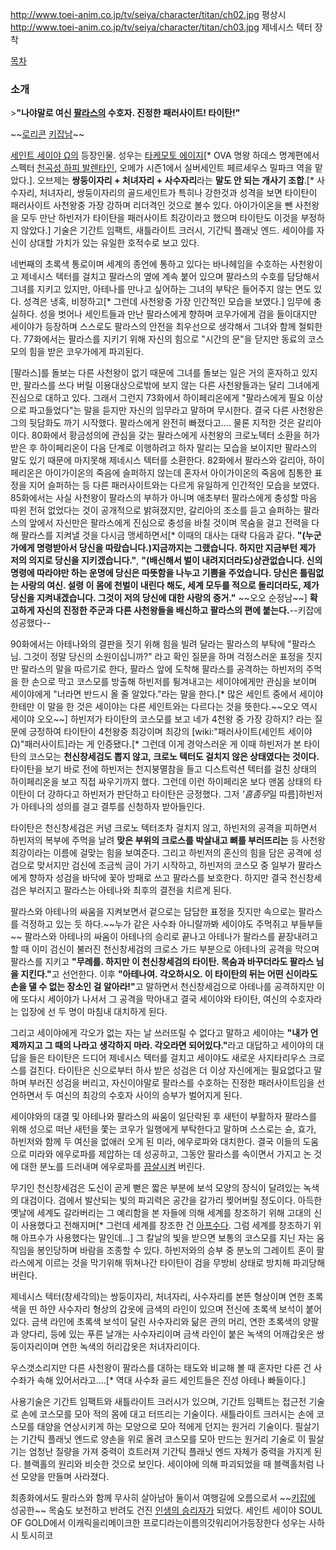 http://www.toei-anim.co.jp/tv/seiya/character/titan/ch02.jpg
평상시
http://www.toei-anim.co.jp/tv/seiya/character/titan/ch03.jpg
제네시스 텍터 장착

[[목차]]

=== 소개 ===
>'''"나야말로 여신 [[팔라스]]의 수호자. 진정한 패러사이트! 타이탄!"'''

~~[[로리콘]] [[키잡]]남~~

[[세인트 세이야 Ω]]의 등장인물. 성우는 [[타케모토 에이지]][* OVA 명왕 하데스 명계편에서 스펙터 [[천곡성 하피 발렌타인]], 오메가 시즌1에서 실버세인트 페르세우스 밀파크 역을 맡았다.]. 오브제는 '''쌍둥이자리 + 처녀자리 + 사수자리'''라는 '''말도 안 되는 개사기 조합'''.[* 사수자리, 처녀자리, 쌍둥이자리의 골드세인트가 특히나 강한것과 성격을 보면 타이탄이 패러사이트 사천왕중 가장 강하며 리더격인 것으로 볼수 있다. 아이가이온을 뺀 사천왕을 모두 만난 하빈저가 타이탄을 패러사이트 최강이라고 했으며 타이탄도 이것을 부정하지 않았다.] 기술은 기간트 임팩트, 새틀라이트 크러시, 기간틱 플래닛 엔드. 세이야를 자신이 상대할 가치가 있는 유일한 호적수로 보고 있다.

네번째의 초록색 통로이며 세계의 종언에 통하고 있다는 바나헤임을 수호하는 사천왕이고 제네시스 텍터를 걸치고 팔라스의 옆에 계속 붙어 있으며 팔라스의 수호를 담당해서 그녀를 지키고 있지만, 아테나를 만나고 싶어하는 그녀의 부탁은 들어주지 않는 면도 있다. 성격은 냉혹, 비정하고[* 그런데 사천왕중 가장 인간적인 모습을 보였다.] 임무에 충실하다. 성을 벗어나 세인트들과 만난 팔라스에게 향하며 코우가에게 검을 들이대지만 세이야가 등장하며 스스로도 팔라스의 안전을 최우선으로 생각해서 그녀와 함께 철퇴한다. 77화에서는 팔라스를 지키기 위해 자신의 힘으로 "시간의 문"을 닫지만 동료의 코스모의 힘을 받은 코우가에게 파괴된다.

[팔라스]를 돌보는 다른 사천왕이 없기 때문에 그녀를 돌보는 일은 거의 혼자하고 있지만, 팔라스를 쓰다 버릴 이용대상으로밖에 보지 않는 다른 사천왕들과는 달리 그녀에게 진심으로 대하고 있다. 그래서 그런지 73화에서 하이페리온에게 "팔라스에게 필요 이상으로 파고들었다"는 말을 듣지만 자신의 임무라고 말하며 무시한다. 결국 다른 사천왕은 그의 뒷담화도 까기 시작했다. 팔라스에게 완전히 빠졌다고…. 물론 지적한 것은 갈리아이다. 80화에서 황금성의에 관심을 갖는 팔라스에게 사천왕의 크로노텍터 소환을 허가받은 후 하이페리온이 다음 단계로 이행하려고 하자 말리는 모습을 보이지만 팔라스의 말도 있기 때문에 마지못해 제네시스 텍터를 소환한다. 82화에서 팔라스와 갈리아, 하이페리온은 아이가이온의 죽음에 슬퍼하지 않는데 혼자서 아이가이온의 죽음에 침통한 표정을 지어 슬퍼하는 등 다른 패러사이트와는 다르게 유일하게 인간적인 모습을 보였다. 85화에서는 사실 사천왕이 팔라스의 부하가 아니며 애초부터 팔라스에게 충성할 마음 따윈 전혀 없었다는 것이 공개적으로 밝혀졌지만, 갈리아의 조소를 듣고 슬퍼하는 팔라스의 앞에서 자신만은 팔라스에게 진심으로 충성을 바칠 것이며 목숨을 걸고 전력을 다해 팔라스를 지켜낼 것을 다시금 맹세하면서[* 이때의 대사는 대략 다음과 같다. '''"(누군가에게 명령받아서 당신을 따랐습니다.)지금까지는 그랬습니다. 하지만 지금부턴 제가 저의 의지로 당신을 지키겠습니다."''', '''"(배신해서 벌이 내려지더라도)상관없습니다. 신의 명령에 따라야만 하는 운명에 당신은 따뜻함을 나누고 기쁨을 주었습니다. 당신은 틀림없는 사랑의 여신. 설령 이 몸에 천벌이 내린다 해도, 세계 모두를 적으로 돌리더라도, 제가 당신을 지켜내겠습니다. 그것이 저의 당신에 대한 사랑의 증거."''' ~~오오 순정남~~] '''확고하게 자신의 진정한 주군과 다른 사천왕들을 배신하고 팔라스의 편에 붙는다.'''--키잡에 성공했다--

90화에서는 아테나와의 결판을 짓기 위해 힘을 빌려 달라는 팔라스의 부탁에 "팔라스 님. 그것이 정말 당신의 소원이십니까?" 라고 확인 질문을 하며 걱정스러운 표정을 짓지만 팔라스의 말을 따르기로 한다, 팔라스 앞에 도착해 팔라스를 공격하는 하빈저의 주먹을 한 손으로 막고 코스모를 방출해 하빈저를 튕겨내고는 세이야에게만 관심을 보이며 세이야에게 "너라면 반드시 올 줄 알았다."라는 말을 한다.[* 많은 세인트 중에서 세이야 한테만 이 말을 한 것은 세이야는 다른 세인트와는 다르다는 것을 뜻한다.~~오오 역시 세이야 오오~~] 하빈저가 타이탄의 코스모를 보고 네가 4천왕 중 가장 강하지? 라는 질문에 긍정하여 타이탄이 4천왕중 최강이며 최강의 [wiki:"패러사이트(세인트 세이야 Ω)"패러사이트]라는 게 인증됐다.[* 그런데 이게 경악스러운 게 이때 하빈저가 본 타이탄의 코스모는 '''천신창세검도 뽑지 않고, 크로노 텍터도 걸치지 않은 상태였다는 것이다.''' 타이탄을 보기 바로 전에 하빈저는 천지붕멸참을 들고 디스트럭션 텍터를 걸친 상태의 하이페리온을 보고 직접 싸우기까지 했다. 그런데 이런 하이페리온 보다 맨몸 상태의 타이탄이 더 강하다고 하빈저가 판단하고 타이탄은 긍정했다. 그저 '''흠좀무''일 따름]하빈저가 아테나의 성의를 걸고 결투를 신청하자 받아들인다. 

타이탄은 천신창세검은 커녕 크로노 텍터조차 걸치지 않고, 하빈저의 공격을 피하면서 하빈저의 복부에 주먹을 날려 '''맞은 부위의 크로스를 박살내고 뼈를 부러뜨리는''' 등 사천왕 최강이라는 이름에 걸맞는 힘을 보여준다. 그리고 하빈저의 혼신의 힘을 담은 공격에 성검으로 맞서지만 검신에 조금씩 금이 가기 시작하고, 하빈저의 코스모 중 일부가 팔라스에게 향하자 성검을 바닥에 꽃아 방패로 쓰고 팔라스를 보호한다. 하지만 결국 천신창세검은 부러지고 팔라스는 아테나와 최후의 결전을 치르게 된다.

팔라스와 아테나의 싸움을 지켜보면서 겉으로는 담담한 표정을 짓지만 속으로는 팔라스를 걱정하고 있는 듯 하다.~~누가 같은 사수좌 아니랄까봐 세이야도 주먹쥐고 부들부들~~ 팔라스와 아테나의 싸움이 아테나의 승리로 끝나고 아테나가 팔라스를 끝장내려고 할 때 이미 검신이 불러진 천신창세검의 크로스 가드 부분으로 아테나의 공격을 막으며 팔라스를 지키고 '''"무례를. 하지만 이 천신창세검의 타이탄. 목숨과 바꾸더라도 팔라스 님을 지킨다."'''고 선언한다. 이후 '''"아테나여. 각오하시오. 이 타이탄의 뒤는 어떤 신이라도 손을 댈 수 없는 장소인 걸 알아라!"'''고 말하면서 천신창세검으로 아테나를 공격하지만 이에 또다시 세이야가 나서서 그 공격을 막아내고 결국 세이야와 타이탄, 여신의 수호자라는 입장에 선 두 명이 마침내 대치하게 된다.

그리고 세이야에게 각오가 없는 자는 날 쓰러뜨릴 수 없다고 말하고 세이야는 '''"내가 언제까지고 그 때의 나라고 생각하지 마라. 각오라면 되어있다."'''라고 대답하고 세이야의 대답을 들은 타이탄은 드디어 제네시스 텍터를 걸치고 세이야도 새로운 사지타리우스 크로스를 걸친다. 타이탄은 신으로부터 하사 받은 성검은 더 이상 자신에게는 필요없다고 말하며 부러진 성검을 버리고, 자신이야말로 팔라스를 수호하는 진정한 패러사이트임을 선언하면서 두 여신의 최강의 수호자 사이의 승부가 벌어지게 된다.

세이야와의 대결 및 아테나와 팔라스의 싸움이 일단락된 후 새턴이 부활하자 팔라스를 위해 성으로 떠난 새턴을 쫓는 코우가 일행에게 부탁한다고 말하며 스스로는 슌, 효가, 하빈저와 함께 두 여신을 없애러 오게 된 미라, 에우로파와 대치한다. 결국 이들의 도움으로 미라와 에우로파를 제압하는 데 성공하고, 그동안 팔라스를 속이면서 가지고 논 것에 대한 분노를 드러내며 에우로파를 [[끔살]]시켜 버린다.

무기인 천신창세검은 도신이 곧게 뻗은 짧은 부분에 보석 모양의 장식이 달려있는 녹색의 대검이다. 검에서 발산되는 빛의 파괴력은 공간을 갈가리 찢어버릴 정도이다. 아득한 옛날에 세계도 갈라버리는 그 예리함을 본 자들에 의해 세계를 창조하기 위해 고대의 신이 사용했다고 전해지며[* 그런데 세계를 창조한 건 [[아프수]]다. 그럼 세계를 창조하기 위해 아프수가 사용했다는 말인데...] 그 칼날의 빛을 받으면 보통의 코스모를 지닌 자는 움직임을 봉인당하며 바람을 조종할 수 있다. 하빈저와의 승부 중 분노의 그레이트 혼이 팔라스에게 이르는 것을 막기위해 뛰쳐나간 타이탄이 검을 무방비 상태로 방치해 파괴당해버린다.

제네시스 텍터(창세각의)는 쌍둥이자리, 처녀자리, 사수자리를 본뜬 형상이며 연한 초록색을 띤 하얀 사수자리 형상의 갑옷에 금색의 라인이 있으며 전신에 초록색 보석이 붙어 있다. 금색 라인에 초록색 보석이 달린 사수자리와 닮은 관의 머리, 연한 초록색의 양팔과 양다리, 등에 있는 푸른 날개는 사수자리이며 금색 라인이 붙은 녹색의 어깨갑옷은 쌍둥이자리이며 연한 녹색의 허리갑옷은 처녀자리이다.

우스갯소리지만 다른 사천왕이 팔라스를 대하는 태도와 비교해 볼 때 혼자만 다른 건 사수좌가 속해 있어서라고….[* 역대 사수좌 골드 세인트들은 진성 아테나 빠들이다.]

사용기술은 기간트 임팩트와 새틀라이트 크러시가 있으며, 기간트 임팩트는 접근전 기술로 손에 코스모를 모아 적의 몸에 대고 터뜨리는 기술이다. 새틀라이트 크러시는 손에 코스모를 태양을 연상시키게 하는 모양으로 모아 적에게 던지는 원거리 기술이다.
필살기는 기간틱 플래닛 엔드로 양손을 위로 올려 코스모를 모아 만드는 원거리 기술로 이 필살기는 엄청난 질량을 가져 중력이 흐트러져 기간틱 플래닛 엔드 자체가 중력을 가지게 된다. 블랙홀의 원리와 비슷한 것으로 보인다. 세이야에 의해 파괴되었을 때 블랙홀처럼 나선 모양을 만들며 사라졌다.

최종화에서도 팔라스와 함께 무사히 살아남아 둘이서 여행길에 오름으로서 ~~[[키잡]]에 성공한~~ 목숨도 보전하고 반려도 건진 [[인생의 승리자]]가 되었다.
세인트 세이야 SOUL OF GOLD에서 이캐릭을리메이크한 프로디라는이름의갓워리어가등장한다 성우는 사하시 토시히코
